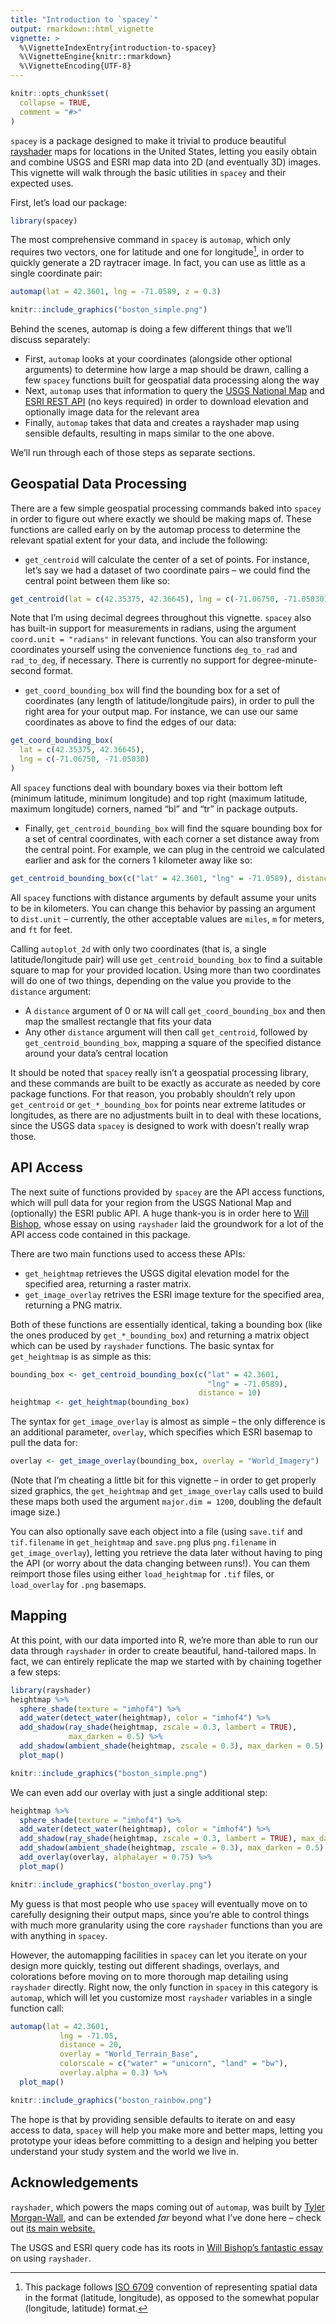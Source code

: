 ```yaml
---
title: "Introduction to `spacey`"
output: rmarkdown::html_vignette
vignette: >
  %\VignetteIndexEntry{introduction-to-spacey}
  %\VignetteEngine{knitr::rmarkdown}
  %\VignetteEncoding{UTF-8}
---
```


```r
knitr::opts_chunk$set(
  collapse = TRUE,
  comment = "#>"
)
```

`spacey` is a package designed to make it trivial to produce beautiful 
[rayshader](https://www.rayshader.com/) maps for locations in the United States,
letting you easily obtain and combine USGS and ESRI map data into 2D (and 
eventually 3D) images. This vignette will walk through the basic utilities
in `spacey` and their expected uses.

First, let's load our package:

```r
library(spacey)
```

The most comprehensive command in `spacey` is `automap`, which only requires 
two vectors, one for latitude and one for longitude^[This package follows 
[ISO 6709](https://en.wikipedia.org/wiki/ISO_6709) convention of representing 
spatial data in the format (latitude, longitude), as opposed to the somewhat 
popular (longitude, latitude) format.], in order to quickly generate a 2D 
raytracer image. In fact, you can use as little as a single coordinate pair:

```r
automap(lat = 42.3601, lng = -71.0589, z = 0.3)
```

```r
knitr::include_graphics("boston_simple.png")
```

Behind the scenes, automap is doing a few different things that we'll discuss 
separately:

* First, `automap` looks at your coordinates (alongside other optional 
arguments) to determine how large a map should be drawn, calling a few 
`spacey` functions built for geospatial data processing along the way
* Next, `automap` uses that information to query the 
  [USGS National Map](https://www.usgs.gov/core-science-systems/national-geospatial-program/national-map)
  and [ESRI REST API](https://developers.arcgis.com/rest/) (no keys required) in
  order to download elevation and optionally image data for the relevant area
* Finally, `automap` takes that data and creates a rayshader map using 
  sensible defaults, resulting in maps similar to the one above.

We'll run through each of those steps as separate sections. 

## Geospatial Data Processing

There are a few simple geospatial processing commands baked into `spacey` in 
order to figure out where exactly we should be making maps of. These functions 
are called early on by the automap process to determine the relevant spatial 
extent for your data, and include the following:

* `get_centroid` will calculate the center of a set of points. For instance, 
  let's say we had a dataset of two coordinate pairs -- we could find the 
  central point between them like so:
  
```r
get_centroid(lat = c(42.35375, 42.36645), lng = c(-71.06750, -71.05030))
```

Note that I'm using decimal degrees throughout this vignette. `spacey` also has 
built-in support for measurements in radians, using the argument 
`coord.unit = "radians"` in relevant functions. You can also transform your 
coordinates yourself using the convenience functions `deg_to_rad` and 
`rad_to_deg`, if necessary. There is currently no support for 
degree-minute-second format.

* `get_coord_bounding_box` will find the bounding box for a set of coordinates 
  (any length of latitude/longitude pairs), in order to pull the right area for 
  your output map. For instance, we can use our same coordinates as above to 
  find the edges of our data:

```r
get_coord_bounding_box(
  lat = c(42.35375, 42.36645),
  lng = c(-71.06750, -71.05030)
)
```

All `spacey` functions deal with boundary boxes via their bottom left 
(minimum latitude, minimum longitude) and top right (maximum latitude, 
maximum longitude) corners, named "bl" and "tr" in package outputs.

* Finally, `get_centroid_bounding_box` will find the square bounding box for a 
  set of central coordinates, with each corner a set distance away from the 
  central point. For example, we can plug in the centroid we calculated earlier 
  and ask for the corners 1 kilometer away like so:

```r
get_centroid_bounding_box(c("lat" = 42.3601, "lng" = -71.0589), distance = 1)
```

All `spacey` functions with distance arguments by default assume your units to 
be in kilometers. You can change this behavior by passing an argument to 
`dist.unit` -- currently, the other acceptable values are `miles`, `m` for 
meters, and `ft` for feet.

Calling `autoplot_2d` with only two coordinates (that is, a single 
latitude/longitude pair) will use `get_centroid_bounding_box` to find a suitable 
square to map for your provided location. Using more than two coordinates will 
do one of two things, depending on the value you provide to the `distance` 
argument:

* A `distance` argument of 0 or `NA` will call `get_coord_bounding_box` and
  then map the smallest rectangle that fits your data
* Any other `distance` argument will then call `get_centroid`, followed by 
  `get_centroid_bounding_box`, mapping a square of the specified distance around
  your data's central location
  
It should be noted that `spacey` really isn't a geospatial processing library, 
and these commands are built to be exactly as accurate as needed by core package
functions. For that reason, you probably shouldn't rely upon `get_centroid` or 
`get_*_bounding_box` for points near extreme latitudes or longitudes, as there
are no adjustments built in to deal with these locations, since the USGS data 
`spacey` is designed to work with doesn't really wrap those. 

## API Access

The next suite of functions provided by `spacey` are the API access functions, 
which will pull data for your region from the USGS National Map and (optionally)
the ESRI public API. A huge thank-you is in order here to 
[Will Bishop](https://wcmbishop.github.io/rayshader-demo/), whose essay on using
`rayshader` laid the groundwork for a lot of the API access code contained in 
this package.

There are two main functions used to access these APIs:

* `get_heightmap` retrieves the USGS digital elevation model for the specified 
  area, returning a raster matrix.
* `get_image_overlay` retrives the ESRI image texture for the specified area, 
  returning a PNG matrix.

Both of these functions are essentially identical, taking a bounding box 
(like the ones produced by `get_*_bounding_box`) and returning a matrix object
which can be used by `rayshader` functions. 
The basic syntax for `get_heightmap` is as simple as this:

```r
bounding_box <- get_centroid_bounding_box(c("lat" = 42.3601, 
                                            "lng" = -71.0589), 
                                          distance = 10)
heightmap <- get_heightmap(bounding_box)
```

The syntax for `get_image_overlay` is almost as simple -- the only difference is 
an additional parameter, `overlay`, which specifies which ESRI basemap to pull 
the data for:

```r
overlay <- get_image_overlay(bounding_box, overlay = "World_Imagery")
```

(Note that I'm cheating a little bit for this vignette -- in order to get 
properly sized graphics, the `get_heightmap` and `get_image_overlay` calls 
used to build these maps both used the argument `major.dim = 1200`, doubling 
the default image size.)

You can also optionally save each 
object into a file (using `save.tif` and `tif.filename` in `get_heightmap` and 
`save.png` plus `png.filename` in `get_image_overlay`), letting you retrieve 
the data later without having to ping the API (or worry about the data changing 
between runs!). You can them reimport those files using either `load_heightmap` 
for `.tif` files, or `load_overlay` for `.png` basemaps.

## Mapping

At this point, with our data imported into R, we're more than able to run our 
data through `rayshader` in order to create beautiful, hand-tailored maps. In 
fact, we can entirely replicate the map we started with by chaining together 
a few steps:

```r
library(rayshader)
heightmap %>%
  sphere_shade(texture = "imhof4") %>%
  add_water(detect_water(heightmap), color = "imhof4") %>%
  add_shadow(ray_shade(heightmap, zscale = 0.3, lambert = TRUE), 
             max_darken = 0.5) %>%
  add_shadow(ambient_shade(heightmap, zscale = 0.3), max_darken = 0.5) %>%
  plot_map()
```

```r
knitr::include_graphics("boston_simple.png")
```


We can even add our overlay with just a single additional step:

```r
heightmap %>%
  sphere_shade(texture = "imhof4") %>%
  add_water(detect_water(heightmap), color = "imhof4") %>%
  add_shadow(ray_shade(heightmap, zscale = 0.3, lambert = TRUE), max_darken = 0.5) %>%
  add_shadow(ambient_shade(heightmap, zscale = 0.3), max_darken = 0.5) %>%
  add_overlay(overlay, alphalayer = 0.75) %>%
  plot_map()
```

```r
knitr::include_graphics("boston_overlay.png")
```


My guess is that most people who use `spacey` will eventually move on to 
carefully designing their output maps, since you're able to control things with 
much more granularity using the core `rayshader` functions than you are 
with anything in `spacey`. 

However, the automapping facilities in `spacey` can let you 
iterate on your design more quickly, testing out different shadings, 
overlays, and colorations before moving on to more thorough map detailing using
`rayshader` directly. Right now, the only function in `spacey` in this category 
is `automap`, which will let you customize most `rayshader` variables in a 
single function call:

```r
automap(lat = 42.3601, 
           lng = -71.05, 
           distance = 20,
           overlay = "World_Terrain_Base", 
           colorscale = c("water" = "unicorn", "land" = "bw"),
           overlay.alpha = 0.3) %>%
  plot_map()
```

```r
knitr::include_graphics("boston_rainbow.png")
```

The hope is that by providing sensible defaults to iterate on and easy access 
to data, `spacey` will help you make more and better maps, letting you prototype
your ideas before committing to a design and helping you better understand your 
study system and the world we live in.

## Acknowledgements

`rayshader`, which powers the maps coming out of `automap`, was built by 
[Tyler Morgan-Wall](https://www.tylermw.com/), and can be extended _far_ 
beyond what I've done here -- check out 
[its main website.](https://www.rayshader.com/)

The USGS and ESRI query code has its roots in 
[Will Bishop's fantastic essay](https://wcmbishop.github.io/rayshader-demo/) on 
using `rayshader`.
